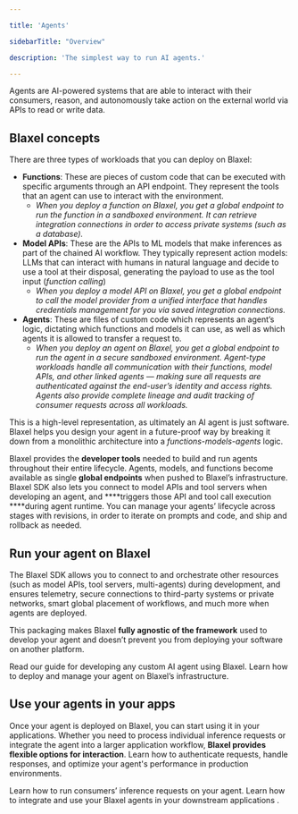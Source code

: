 ```yaml
---

title: 'Agents'

sidebarTitle: "Overview"

description: 'The simplest way to run AI agents.'

---
```


Agents are AI-powered systems that are able to interact with their consumers, reason, and autonomously take action on the external world via APIs to read or write data. 

## Blaxel concepts

There are three types of workloads that you can deploy on Blaxel:

- **Functions**: These are pieces of custom code that can be executed with specific arguments through an API endpoint. They represent the tools that an agent can use to interact with the environment.
    - *When you deploy a function on Blaxel, you get a global endpoint to run the function in a sandboxed environment. It can retrieve integration connections in order to access private systems (such as a database).*
- **Model APIs**: These are the APIs to ML models that make inferences as part of the chained AI workflow. They typically represent action models: LLMs that can interact with humans in natural language and decide to use a tool at their disposal, generating the payload to use as the tool input (*function calling*)
    - *When you deploy a model API on Blaxel, you get a global endpoint to call the model provider from a unified interface that handles credentials management for you via saved integration connections.*
- **Agents**: These are files of custom code which represents an agent’s logic, dictating which functions and models it can use, as well as which agents it is allowed to transfer a request to.
    - *When you deploy an agent on Blaxel, you get a global endpoint to run the agent in a secure sandboxed environment. Agent-type workloads handle all communication with their functions, model APIs, and other linked agents — making sure all requests are authenticated against the end-user’s identity and access rights. Agents also provide complete lineage and audit tracking of consumer requests across all workloads.*

This is a high-level representation, as ultimately an AI agent is just software. Blaxel helps you design your agent in a future-proof way by breaking it down from a monolithic architecture into a *functions-models-agents* logic. 

Blaxel provides the **developer tools** needed to build and run agents throughout their entire lifecycle. Agents, models, and functions become available as single **global endpoints** when pushed to Blaxel’s infrastructure. Blaxel SDK also lets you connect to model APIs and tool servers when developing an agent, and ****triggers those API and tool call execution ****during agent runtime. You can manage your agents’ lifecycle across stages with revisions, in order to iterate on prompts and code, and ship and rollback as needed. 

## Run your agent on Blaxel

The Blaxel SDK allows you to connect to and orchestrate other resources (such as model APIs, tool servers, multi-agents) during development, and ensures telemetry, secure connections to third-party systems or private networks, smart global placement of workflows, and much more when agents are deployed.

This packaging makes Blaxel **fully agnostic of the framework** used to develop your agent and doesn’t prevent you from deploying your software on another platform.

<Card title="Developing an agent on Blaxel" icon="robot" href="/Agents/Develop-an-agent">
Read our guide for developing any custom AI agent using Blaxel.
</Card>

<Card title="Deploy an agent on Blaxel" icon="rocket" href="/Agents/Deploy-an-agent">
Learn how to deploy and manage your agent on Blaxel’s infrastructure.
</Card>

## Use your agents in your apps

Once your agent is deployed on Blaxel, you can start using it in your applications. Whether you need to process individual inference requests or integrate the agent into a larger application workflow, **Blaxel provides flexible options for interaction**. Learn how to authenticate requests, handle responses, and optimize your agent's performance in production environments.

<CardGroup cols={2}>

<Card title="Query agents" icon="bolt" href="/Agents/Query-agents">
Learn how to run consumers’ inference requests on your agent. 
</Card>

<Card title="Intregrate in apps" icon="display" href="/Agents/Integrate-in-apps">
Learn how to integrate and use your Blaxel agents in your downstream applications . 
</Card>

</CardGroup>